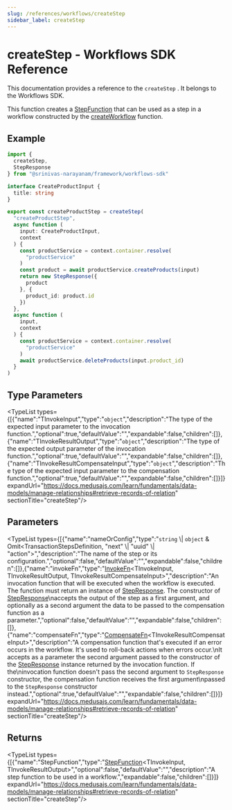 ```yaml
---
slug: /references/workflows/createStep
sidebar_label: createStep
---
```



# createStep - Workflows SDK Reference

This documentation provides a reference to the `createStep` . It belongs to the Workflows SDK.

This function creates a [StepFunction](../../types/workflows.StepFunction/page.mdx) that can be used as a step in a workflow constructed by the [createWorkflow](../workflows.createWorkflow/page.mdx) function.

## Example

```ts
import {
  createStep,
  StepResponse
} from "@srinivas-narayanam/framework/workflows-sdk"

interface CreateProductInput {
  title: string
}

export const createProductStep = createStep(
  "createProductStep",
  async function (
    input: CreateProductInput,
    context
  ) {
    const productService = context.container.resolve(
      "productService"
    )
    const product = await productService.createProducts(input)
    return new StepResponse({
      product
    }, {
      product_id: product.id
    })
  },
  async function (
    input,
    context
  ) {
    const productService = context.container.resolve(
      "productService"
    )
    await productService.deleteProducts(input.product_id)
  }
)
```

## Type Parameters

<TypeList types={[{"name":"TInvokeInput","type":"`object`","description":"The type of the expected input parameter to the invocation function.","optional":true,"defaultValue":"","expandable":false,"children":[]},{"name":"TInvokeResultOutput","type":"`object`","description":"The type of the expected output parameter of the invocation function.","optional":true,"defaultValue":"","expandable":false,"children":[]},{"name":"TInvokeResultCompensateInput","type":"`object`","description":"The type of the expected input parameter to the compensation function.","optional":true,"defaultValue":"","expandable":false,"children":[]}]} expandUrl="https://docs.medusajs.com/learn/fundamentals/data-models/manage-relationships#retrieve-records-of-relation" sectionTitle="createStep"/>

## Parameters

<TypeList types={[{"name":"nameOrConfig","type":"`string` \\| `object` & Omit&#60;TransactionStepsDefinition, \"next\" \\| \"uuid\" \\| \"action\"&#62;","description":"The name of the step or its configuration.","optional":false,"defaultValue":"","expandable":false,"children":[]},{"name":"invokeFn","type":"[InvokeFn](../../types/workflows.InvokeFn/page.mdx)&#60;TInvokeInput, TInvokeResultOutput, TInvokeResultCompensateInput&#62;","description":"An invocation function that will be executed when the workflow is executed. The function must return an instance of [StepResponse](../../classes/workflows.StepResponse/page.mdx). The constructor of [StepResponse](../../classes/workflows.StepResponse/page.mdx)\naccepts the output of the step as a first argument, and optionally as a second argument the data to be passed to the compensation function as a parameter.","optional":false,"defaultValue":"","expandable":false,"children":[]},{"name":"compensateFn","type":"[CompensateFn](../../types/workflows.CompensateFn/page.mdx)&#60;TInvokeResultCompensateInput&#62;","description":"A compensation function that's executed if an error occurs in the workflow. It's used to roll-back actions when errors occur.\nIt accepts as a parameter the second argument passed to the constructor of the [StepResponse](../../classes/workflows.StepResponse/page.mdx) instance returned by the invocation function. If the\ninvocation function doesn't pass the second argument to `StepResponse` constructor, the compensation function receives the first argument\npassed to the `StepResponse` constructor instead.","optional":true,"defaultValue":"","expandable":false,"children":[]}]} expandUrl="https://docs.medusajs.com/learn/fundamentals/data-models/manage-relationships#retrieve-records-of-relation" sectionTitle="createStep"/>

## Returns

<TypeList types={[{"name":"StepFunction","type":"[StepFunction](../../types/workflows.StepFunction/page.mdx)&#60;TInvokeInput, TInvokeResultOutput&#62;","optional":false,"defaultValue":"","description":"A step function to be used in a workflow.","expandable":false,"children":[]}]} expandUrl="https://docs.medusajs.com/learn/fundamentals/data-models/manage-relationships#retrieve-records-of-relation" sectionTitle="createStep"/>
